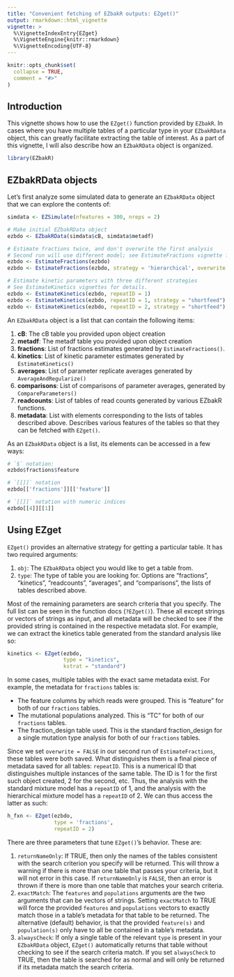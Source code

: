```yaml
---
title: "Convenient fetching of EZbakR outputs: EZget()"
output: rmarkdown::html_vignette
vignette: >
  %\VignetteIndexEntry{EZget}
  %\VignetteEngine{knitr::rmarkdown}
  %\VignetteEncoding{UTF-8}
---
```


```r
knitr::opts_chunk$set(
  collapse = TRUE,
  comment = "#>"
)
```

## Introduction

This vignette shows how to use the `EZget()` function provided by `EZbakR`.
In cases where you have multiple tables of a particular type in your `EZbakRData`
object, this can greatly facilitate extracting the table of interest. As a part
of this vignette, I will also describe how an `EZbakRData` object is organized.

```r
library(EZbakR)
```

## EZbakRData objects

Let's first analyze some simulated data to generate an `EZbakRData` object that
we can explore the contents of:

```r
simdata <- EZSimulate(nfeatures = 300, nreps = 2)

# Make initial EZbakRData object
ezbdo <- EZbakRData(simdata$cB, simdata$metadf)

# Estimate fractions twice, and don't overwrite the first analysis
# Second run will use different model; see EstimateFractions vignette for details
ezbdo <- EstimateFractions(ezbdo)
ezbdo <- EstimateFractions(ezbdo, strategy = 'hierarchical', overwrite = FALSE)

# Estimate kinetic parameters with three different strategies
# See EstimateKinetics vignettes for details.
ezbdo <- EstimateKinetics(ezbdo, repeatID = 1)
ezbdo <- EstimateKinetics(ezbdo, repeatID = 1, strategy = "shortfeed")
ezbdo <- EstimateKinetics(ezbdo, repeatID = 2, strategy = "shortfeed")
```


An `EZbakRData` object is a list that can contain the following items:

1. **cB**: The cB table you provided upon object creation
2. **metadf**: The metadf table you provided upon object creation
3. **fractions**: List of fractions estimates generated by `EstimateFractions()`.
4. **kinetics**: List of kinetic parameter estimates generated by `EstimateKinetics()`
5. **averages**: List of parameter replicate averages generated by `AverageAndRegularize()`
6. **comparisons**: List of comparisons of parameter averages, generated by `CompareParameters()`
7. **readcounts**: List of tables of read counts generated by various EZbakR functions.
8. **metadata**: List with elements corresponding to the lists of tables described
above. Describes various features of the tables so that they can be fetched
with `EZget()`.

As an `EZbakRData` object is a list, its elements can be accessed in a few ways:

```r
# `$` notation:
ezbdo$fractions$feature

# `[[]]` notation
ezbdo[['fractions']][['feature']]

# `[[]]` notation with numeric indices
ezbdo[[4]][[1]]

```


## Using EZget

`EZget()` provides an alternative strategy for getting a particular table.
It has two required arguments:

1. `obj`: The `EZbakRData` object you would like to get a table from.
2. `type`: The type of table you are looking for. Options are "fractions",
"kinetics", "readcounts", "averages", and "comparisons", the lists of tables
described above.

Most of the remaining parameters are search criteria that you specify. The
full list can be seen in the function docs (`?EZget()`). These all except
strings or vectors of strings as input, and all metadata will be checked to see
if the provided string is contained in the respective metadata slot. For example,
we can extract the kinetics table generated from the standard analysis like so:

```r
kinetics <- EZget(ezbdo,
                  type = "kinetics",
                  kstrat = "standard")
```

In some cases, multiple tables with the exact same metadata exist. For example,
the metadata for `fractions` tables is:

* The feature columns by which reads were grouped. This is "feature" for both of
our `fractions` tables.
* The mutational populations analyzed. This is "TC" for both of our `fractions`
tables.
* The fraction_design table used. This is the standard fraction_design for
a single mutation type analysis for both of our `fractions` tables.

Since we set `overwrite = FALSE` in our second run of `EstimateFractions`, these
tables were both saved. What distinguishes them is a final piece of metadata 
saved for all tables: `repeatID`. This is a numerical ID that distinguishes 
multiple instances of the same table. The ID is 1 for the first such object
created, 2 for the second, etc. Thus, the analysis with the standard mixture
model has a `repeatID` of 1, and the analysis with the hierarchical mixture
model has a `repeatID` of 2. We can thus access the latter as such:

```r
h_fxn <- EZget(ezbdo, 
               type = 'fractions',
               repeatID = 2)
```


There are three parameters that tune `EZget()`'s behavior. These are:

1. `returnNameOnly`: If TRUE, then only the names of the tables consistent with
the search criterion you specify will be returned. This will throw a warning
if there is more than one table that passes your criteria, but it will not
error in this case. If `returnNameOnly` is `FALSE`, then an error is thrown
if there is more than one table that matches your search criteria.
2. `exactMatch`: The `features` and `populations` arguments are the two arguments
that can be vectors of strings. Setting `exactMatch` to TRUE will force the 
provided `features` and `populations` vectors to exactly match those in a table's
metadata for that table to be returned. The alternative (default) behavior, is
that the provided `feature(s)` and `population(s)` only have to all be contained
in a table's metadata.
3. `alwaysCheck`: If only a single table of the relevant `type` is present in
your `EZbakRData` object, `EZget()` automatically returns that table without
checking to see if the search criteria match. If you set `alwaysCheck` to TRUE,
then the table is searched for as normal and will only be returned if its 
metadata match the search criteria.





